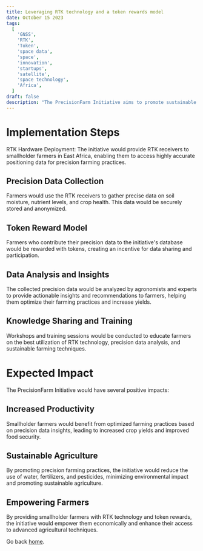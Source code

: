 ```yaml
---
title: Leveraging RTK technology and a token rewards model
date: October 15 2023
tags:
  [
    'GNSS',
    'RTK',
    'Token',
    'space data',
    'space',
    'innovation',
    'startups',
    'satellite',
    'space technology',
    'Africa',
  ]
draft: false
description: "The PrecisionFarm Initiative aims to promote sustainable agriculture practices and empower smallholder farmers in the East African region through the use of RTK technology and token rewards."
---
```


# Implementation Steps

RTK Hardware Deployment: The initiative would provide RTK receivers to smallholder farmers in East Africa, enabling them to access highly accurate positioning data for precision farming practices.

## Precision Data Collection

Farmers would use the RTK receivers to gather precise data on soil moisture, nutrient levels, and crop health. This data would be securely stored and anonymized.

## Token Reward Model

Farmers who contribute their precision data to the initiative's database would be rewarded with tokens, creating an incentive for data sharing and participation.

## Data Analysis and Insights

The collected precision data would be analyzed by agronomists and experts to provide actionable insights and recommendations to farmers, helping them optimize their farming practices and increase yields.

## Knowledge Sharing and Training

Workshops and training sessions would be conducted to educate farmers on the best utilization of RTK technology, precision data analysis, and sustainable farming techniques.

# Expected Impact

The PrecisionFarm Initiative would have several positive impacts:

## Increased Productivity

Smallholder farmers would benefit from optimized farming practices based on precision data insights, leading to increased crop yields and improved food security.

## Sustainable Agriculture

By promoting precision farming practices, the initiative would reduce the use of water, fertilizers, and pesticides, minimizing environmental impact and promoting sustainable agriculture.

## Empowering Farmers

By providing smallholder farmers with RTK technology and token rewards, the initiative would empower them economically and enhance their access to advanced agricultural techniques.


Go back [home](/).



